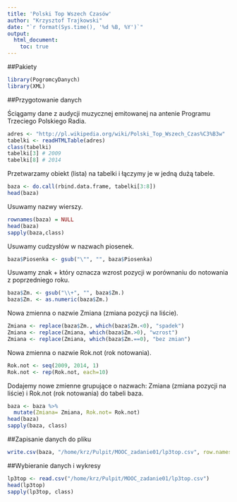 ```yaml
---
title: 'Polski Top Wszech Czasów'
author: "Krzysztof Trajkowski"
date: "`r format(Sys.time(), '%d %B, %Y')`"
output:
  html_document:
    toc: true
---
```


##Pakiety

```r
library(PogromcyDanych)
library(XML)
```

##Przygotowanie danych 

Ściągamy dane z audycji muzycznej emitowanej na antenie Programu Trzeciego Polskiego Radia.

```r
adres <- "http://pl.wikipedia.org/wiki/Polski_Top_Wszech_Czas%C3%B3w"
tabelki <- readHTMLTable(adres)
class(tabelki)
tabelki[3] # 2009
tabelki[8] # 2014
```

Przetwarzamy obiekt (lista) na tabelki i łączymy je w jedną dużą tabele.

```r
baza <- do.call(rbind.data.frame, tabelki[3:8])
head(baza)
```

Usuwamy nazwy wierszy.
```r
rownames(baza) = NULL
head(baza)
sapply(baza,class)
```

Usuwamy cudzysłów w nazwach piosenek.
```r
baza$Piosenka <- gsub("\"", "", baza$Piosenka)
```

Usuwamy znak + który oznacza wzrost pozycji w porównaniu do notowania z poprzedniego roku.
```r
baza$Zm. <- gsub("\\+", "", baza$Zm.)
baza$Zm. <- as.numeric(baza$Zm.)
```

Nowa zmienna o nazwie Zmiana (zmiana pozycji na liście).

```r
Zmiana <- replace(baza$Zm., which(baza$Zm.<0), "spadek")
Zmiana <- replace(Zmiana, which(baza$Zm.>0), "wzrost")
Zmiana <- replace(Zmiana, which(baza$Zm.==0), "bez zmian")
```

Nowa zmienna o nazwie Rok.not (rok notowania).

```r
Rok.not <- seq(2009, 2014, 1)
Rok.not <- rep(Rok.not, each=10)
```

Dodajemy nowe zmienne grupujące o nazwach: Zmiana (zmiana  pozycji na liście) i Rok.not (rok notowania) do tabeli baza.

```r
baza <- baza %>%
  mutate(Zmiana= Zmiana, Rok.not= Rok.not)
head(baza)
sapply(baza, class)
```

##Zapisanie danych do pliku

```r
write.csv(baza, "/home/krz/Pulpit/MOOC_zadanie01/lp3top.csv", row.names =FALSE) 
```

##Wybieranie danych i wykresy

```r
lp3top <- read.csv("/home/krz/Pulpit/MOOC_zadanie01/lp3top.csv")
head(lp3top)
sapply(lp3top, class)
```

```r

```

